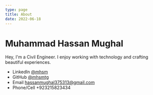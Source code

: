 ```yaml
---
type: page
title: About
date: 2022-06-18
---
```


# Muhammad Hassan Mughal

Hey, I'm a Civil Engineer. I enjoy working with technology and crafting beautiful experiences.

- LinkedIn [@mhsm](https://linkedin.com/in/mhsm)
- GitHub [@mhsmtg](https://github.com/mhsmtg)
- Email hassanmughal375313@gmail.com
- Phone/Cell +923215823434
